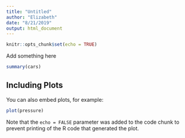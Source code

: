 ```yaml
---
title: "Untitled"
author: "Elizabeth"
date: "8/21/2019"
output: html_document
---
```


```r
knitr::opts_chunk$set(echo = TRUE)
```

Add something here
```r
summary(cars)
```

## Including Plots

You can also embed plots, for example:

```r
plot(pressure)
```

Note that the `echo = FALSE` parameter was added to the code chunk to prevent printing of the R code that generated the plot.
